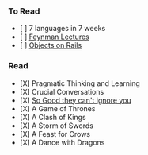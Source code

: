 === To Read ===
* [ ] 7 languages in 7 weeks
* [ ] [[http://www.feynmanlectures.caltech.edu/I_toc.html|Feynman Lectures]]
* [ ] [[Objects on Rails]]

=== Read ===
* [X] Pragmatic Thinking and Learning
* [X] Crucial Conversations
* [X] [[So Good they can't ignore you]]
* [X] A Game of Thrones
* [X] A Clash of Kings
* [X] A Storm of Swords
* [X] A Feast for Crows
* [X] A Dance with Dragons
